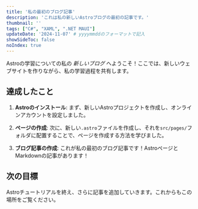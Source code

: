 ```yaml
---
title: '私の最初のブログ記事'
description: 'これは私の新しいAstroブログの最初の記事です。'
thumbnail: ''
tags: ["C#", "XAML", ".NET MAUI"]
updateDate: '2024-11-07' # yyyymmddのフォーマットで記入
showSideToc: false
noIndex: true
---
```


<TOC headings={getHeadings()} />

Astroの学習についての私の _新しいブログ_ へようこそ！ここでは、新しいウェブサイトを作りながら、私の学習過程を共有します。

## 達成したこと

1. **Astroのインストール**: まず、新しいAstroプロジェクトを作成し、オンラインアカウントを設定しました。

2. **ページの作成**: 次に、新しい`.astro`ファイルを作成し、それを`src/pages/`フォルダに配置することで、ページを作成する方法を学びました。

3. **ブログ記事の作成**: これが私の最初のブログ記事です！AstroページとMarkdownの記事があります！

## 次の目標

Astroチュートリアルを終え、さらに記事を追加していきます。これからもこの場所をご覧ください。